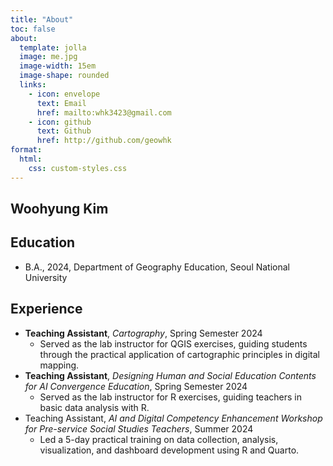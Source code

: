 ```yaml
---
title: "About"
toc: false
about:
  template: jolla
  image: me.jpg
  image-width: 15em
  image-shape: rounded
  links: 
    - icon: envelope
      text: Email
      href: mailto:whk3423@gmail.com
    - icon: github
      text: Github
      href: http://github.com/geowhk
format:
  html:
    css: custom-styles.css
---
```


## Woohyung Kim

## Education

-   B.A., 2024, Department of Geography Education, Seoul National University

## Experience

-   **Teaching Assistant**, *Cartography*, Spring Semester 2024
    -   Served as the lab instructor for QGIS exercises, guiding students through the practical application of cartographic principles in digital mapping.
-   **Teaching Assistant**, *Designing Human and Social Education Contents for AI Convergence Education*, Spring Semester 2024
    -   Served as the lab instructor for R exercises, guiding teachers in basic data analysis with R.
-   Teaching Assistant, *AI and Digital Competency Enhancement Workshop for Pre-service Social Studies Teachers*, Summer 2024
    -   Led a 5-day practical training on data collection, analysis, visualization, and dashboard development using R and Quarto.
